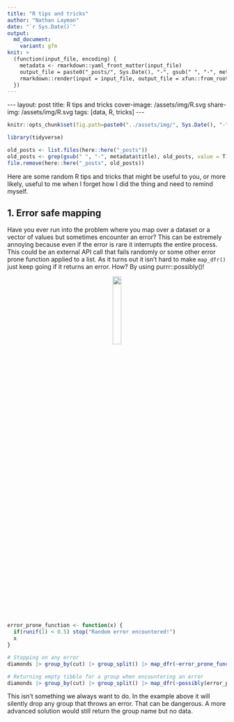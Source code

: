```yaml
---
title: "R tips and tricks"
author: "Nathan Layman"
date: "`r Sys.Date()`"
output:
  md_document:
    variant: gfm
knit: >
  (function(input_file, encoding) {
    metadata <- rmarkdown::yaml_front_matter(input_file)
    output_file = paste0("_posts/", Sys.Date(), "-", gsub(" ", "-", metadata$title), ".md")
    rmarkdown::render(input = input_file, output_file = xfun::from_root(output_file))
  })
---
```


```{=html}
---
layout: post
title: R tips and tricks
cover-image: /assets/img/R.svg
share-img: /assets/img/R.svg
tags: [data, R, tricks]
---
```

```r
knitr::opts_chunk$set(fig.path=paste0("../assets/img/", Sys.Date(), "-", gsub(" ", "-", metadata$title), "_files/"))

library(tidyverse)

old_posts <- list.files(here::here("_posts"))
old_posts <- grep(gsub(" ", "-", metadata$title), old_posts, value = T)
file.remove(here::here("_posts", old_posts))
```

Here are some random R tips and tricks that might be useful to you, or more likely, useful to me when I forget how I did the thing and need to remind myself.

## 1. Error safe mapping

Have you ever run into the problem where you map over a dataset or a vector of values but sometimes encounter an error? This can be extremely annoying because even if the error is rare it interrupts the entire process. This could be an external API call that fails randomly or some other error prone function applied to a list. As it turns out it isn't hard to make `map_dfr()` just keep going if it returns an error. How? By using purrr::possibly()!

<p style="text-align:center;">
<a href="https://purrr.tidyverse.org"><img src="https://purrr.tidyverse.org/logo.png" width="20%"></a>
</p>


```r
error_prone_function <- function(x) {
  if(runif(1) < 0.5) stop("Random error encountered!")
  x
}

# Stopping on any error
diamonds |> group_by(cut) |> group_split() |> map_dfr(~error_prone_function(.x))

# Returning empty tibble for a group when encountering an error
diamonds |> group_by(cut) |> group_split() |> map_dfr(~possibly(error_prone_function)(.x))
```
This isn't something we always want to do. In the example above it will silently drop any group that throws an error. That can be dangerous. A more advanced solution would still return the group name but no data.
